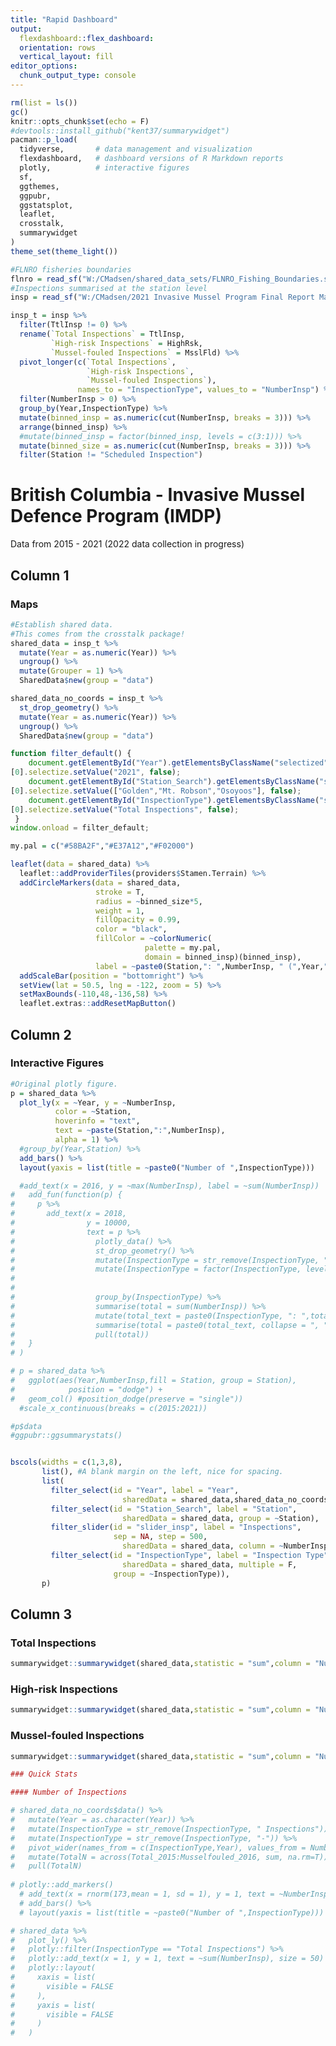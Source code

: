 ```yaml
---
title: "Rapid Dashboard"
output: 
  flexdashboard::flex_dashboard:
  orientation: rows
  vertical_layout: fill
editor_options: 
  chunk_output_type: console
---
```


```r
rm(list = ls())
gc()
knitr::opts_chunk$set(echo = F)
#devtools::install_github("kent37/summarywidget")
pacman::p_load(
  tidyverse,       # data management and visualization
  flexdashboard,   # dashboard versions of R Markdown reports
  plotly,          # interactive figures
  sf,
  ggthemes,
  ggpubr,
  ggstatsplot,
  leaflet,
  crosstalk,
  summarywidget
)
theme_set(theme_light())
```

```r
#FLNRO fisheries boundaries
flnro = read_sf("W:/CMadsen/shared_data_sets/FLNRO_Fishing_Boundaries.shp")
#Inspections summarised at the station level
insp = read_sf("W:/CMadsen/2021 Invasive Mussel Program Final Report Maps/data/ShapeLayers/Inspections_Summarised_at_Station_level.shp")
```

```r
insp_t = insp %>%
  filter(TtlInsp != 0) %>% 
  rename(`Total Inspections` = TtlInsp,
         `High-risk Inspections` = HighRsk,
         `Mussel-fouled Inspections` = MsslFld) %>% 
  pivot_longer(c(`Total Inspections`,
                 `High-risk Inspections`,
                 `Mussel-fouled Inspections`), 
               names_to = "InspectionType", values_to = "NumberInsp") %>% 
  filter(NumberInsp > 0) %>% 
  group_by(Year,InspectionType) %>%
  mutate(binned_insp = as.numeric(cut(NumberInsp, breaks = 3))) %>% 
  arrange(binned_insp) %>% 
  #mutate(binned_insp = factor(binned_insp, levels = c(3:1))) %>% 
  mutate(binned_size = as.numeric(cut(NumberInsp, breaks = 3))) %>% 
  filter(Station != "Scheduled Inspection")
```

# British Columbia - Invasive Mussel Defence Program (IMDP)

Data from 2015 - 2021 (2022 data collection in progress)

## Column 1 {data-width=500}

### Maps

```r
#Establish shared data.
#This comes from the crosstalk package!
shared_data = insp_t %>% 
  mutate(Year = as.numeric(Year)) %>% 
  ungroup() %>% 
  mutate(Grouper = 1) %>% 
  SharedData$new(group = "data")

shared_data_no_coords = insp_t %>% 
  st_drop_geometry() %>% 
  mutate(Year = as.numeric(Year)) %>% 
  ungroup() %>% 
  SharedData$new(group = "data")
```

```js
function filter_default() {
    document.getElementById("Year").getElementsByClassName("selectized") 
[0].selectize.setValue("2021", false);
    document.getElementById("Station_Search").getElementsByClassName("selectized") 
[0].selectize.setValue(["Golden","Mt. Robson","Osoyoos"], false);
    document.getElementById("InspectionType").getElementsByClassName("selectized") 
[0].selectize.setValue("Total Inspections", false);
 }
window.onload = filter_default;
```

```r
my.pal = c("#58BA2F","#E37A12","#F02000")

leaflet(data = shared_data) %>% 
  leaflet::addProviderTiles(providers$Stamen.Terrain) %>% 
  addCircleMarkers(data = shared_data,
                   stroke = T,
                   radius = ~binned_size*5,
                   weight = 1,                    
                   fillOpacity = 0.99,
                   color = "black",
                   fillColor = ~colorNumeric(
                              palette = my.pal,
                              domain = binned_insp)(binned_insp),
                   label = ~paste0(Station,": ",NumberInsp, " (",Year,")")) %>% 
  addScaleBar(position = "bottomright") %>% 
  setView(lat = 50.5, lng = -122, zoom = 5) %>% 
  setMaxBounds(-110,48,-136,58) %>% 
  leaflet.extras::addResetMapButton()
```

## Column 2 {data-width=700}

### Interactive Figures {data-icon="ion-stats-bars"}

```r
#Original plotly figure.
p = shared_data %>%
  plot_ly(x = ~Year, y = ~NumberInsp,
          color = ~Station,
          hoverinfo = "text",
          text = ~paste(Station,":",NumberInsp),
          alpha = 1) %>%
  #group_by(Year,Station) %>%
  add_bars() %>%
  layout(yaxis = list(title = ~paste0("Number of ",InspectionType)))

  #add_text(x = 2016, y = ~max(NumberInsp), label = ~sum(NumberInsp))
#   add_fun(function(p) {
#     p %>% 
#       add_text(x = 2018, 
#                y = 10000, 
#                text = p %>% 
#                  plotly_data() %>%
#                  st_drop_geometry() %>%
#                  mutate(InspectionType = str_remove(InspectionType, " Inspections")) %>% 
#                  mutate(InspectionType = factor(InspectionType, levels = c("Mussel-fouled",
#                                                                            "High-risk",
#                                                                            "Total"))) %>% 
#                  group_by(InspectionType) %>%
#                  summarise(total = sum(NumberInsp)) %>%
#                  mutate(total_text = paste0(InspectionType, ": ",total)) %>% 
#                  summarise(total = paste0(total_text, collapse = ", ")) %>% 
#                  pull(total))
#   }
# )

# p = shared_data %>% 
#   ggplot(aes(Year,NumberInsp,fill = Station, group = Station),
#            position = "dodge") + 
#   geom_col() #position_dodge(preserve = "single"))
  #scale_x_continuous(breaks = c(2015:2021))

#p$data
#ggpubr::ggsummarystats()


bscols(widths = c(1,3,8),
       list(), #A blank margin on the left, nice for spacing.
       list(
         filter_select(id = "Year", label = "Year",
                         sharedData = shared_data,shared_data_no_coords, group = ~Year),
         filter_select(id = "Station_Search", label = "Station",
                         sharedData = shared_data, group = ~Station),
         filter_slider(id = "slider_insp", label = "Inspections",
                       sep = NA, step = 500,
                         sharedData = shared_data, column = ~NumberInsp),
         filter_select(id = "InspectionType", label = "Inspection Type",
                         sharedData = shared_data, multiple = F,
                       group = ~InspectionType)),
       p)
```

## Column 3 {data-width=200}

### Total Inspections

```r
summarywidget::summarywidget(shared_data,statistic = "sum",column = "NumberInsp", digits = 0)
```

### High-risk Inspections

```r
summarywidget::summarywidget(shared_data,statistic = "sum",column = "NumberInsp", digits = 0)
```

### Mussel-fouled Inspections

```r
summarywidget::summarywidget(shared_data,statistic = "sum",column = "NumberInsp", digits = 0)
```
```r


### Quick Stats

#### Number of Inspections

# shared_data_no_coords$data() %>% 
#   mutate(Year = as.character(Year)) %>% 
#   mutate(InspectionType = str_remove(InspectionType, " Inspections")) %>% 
#   mutate(InspectionType = str_remove(InspectionType, "-")) %>% 
#   pivot_wider(names_from = c(InspectionType,Year), values_from = NumberInsp) %>% 
#   mutate(TotalN = across(Total_2015:Musselfouled_2016, sum, na.rm=T)) %>% 
#   pull(TotalN)
  
# plotly::add_markers()
  # add_text(x = rnorm(173,mean = 1, sd = 1), y = 1, text = ~NumberInsp)
  # add_bars() %>%
  # layout(yaxis = list(title = ~paste0("Number of ",InspectionType)))

# shared_data %>% 
#   plot_ly() %>% 
#   plotly::filter(InspectionType == "Total Inspections") %>% 
#   plotly::add_text(x = 1, y = 1, text = ~sum(NumberInsp), size = 50) %>% 
#   plotly::layout(
#     xaxis = list(
#       visible = FALSE
#     ),
#     yaxis = list(
#       visible = FALSE
#     )
#   )
```
